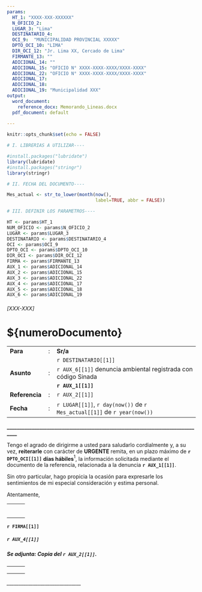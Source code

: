 ---
params:
  HT_1: "XXXX-XXX-XXXXXX"
  N_OFICIO_2: 
  LUGAR_3: "Lima"
  DESTINATARIO_4:
  OCI_9:  "MUNICIPALIDAD PROVINCIAL XXXXX"
  DPTO_OCI_10: "LIMA"
  DIR_OCI_12: "Jr. Lima XX, Cercado de Lima"
  FIRMANTE_13: ""
  ADICIONAL_14: ""
  ADICIONAL_15: "OFICIO N° XXXX-XXXX-XXXX/XXXX-XXXX"
  ADICIONAL_22: "OFICIO N° XXXX-XXXX-XXXX/XXXX-XXXX"
  ADICIONAL_17:
  ADICIONAL_18:
  ADICIONAL_19: "Municipalidad XXX"
output:
  word_document:
    reference_docx: Memorando_Lineas.docx
  pdf_document: default
  
---

```{r setup, include=FALSE}

knitr::opts_chunk$set(echo = FALSE)

# I. LIBRERIAS A UTILIZAR----

#install.packages("lubridate")
library(lubridate)
#install.packages("stringr")
library(stringr)

# II. FECHA DEL DOCUMENTO----

Mes_actual <- str_to_lower(month(now(), 
                                 label=TRUE, abbr = FALSE))

# III. DEFINIR LOS PARAMETROS----

HT <- params$HT_1 
NUM_OFICIO <- params$N_OFICIO_2
LUGAR <- params$LUGAR_3
DESTINATARIO <- params$DESTINATARIO_4
OCI <- params$OCI_9 
DPTO_OCI <- params$DPTO_OCI_10
DIR_OCI <- params$DIR_OCI_12
FIRMA <- params$FIRMANTE_13
AUX_1 <- params$ADICIONAL_14
AUX_2 <- params$ADICIONAL_15
AUX_3 <- params$ADICIONAL_22
AUX_4 <- params$ADICIONAL_17
AUX_5 <- params$ADICIONAL_18
AUX_6 <- params$ADICIONAL_19


```

###### [XXX-XXX]

# \${numeroDocumento}

|                |     |                                                                          |
|----------------|:---:|--------------------------------------------------------------------------|
| **Para**       |  :  | **Sr/a**                                                                 |
|                |     | `r DESTINATARIO[[1]]`                                                    |
| **Asunto**     |  :  | `r AUX_6[[1]]` denuncia ambiental registrada con código Sinada           |
|                |     |  **`r AUX_1[[1]]`**                                                      |         
| **Referencia** |  :  | `r AUX_2[[1]]`                                                           |
| **Fecha**      |  :  | `r LUGAR[[1]]`, `r day(now())` de `r Mes_actual[[1]]` de `r year(now())` |

**\_\_\_\_\_\_\_\_\_\_\_\_\_\_\_\_\_\_\_\_\_\_\_\_\_\_\_\_\_\_\_\_\_\_\_\_\_\_\_\_\_\_\_\_\_\_\_\_\_\_\_\_\_\_\_\_\_\_\_\_\_\_\_\_\_\_\_\_\_\_\_\_\_\_\_\_\_\_\_**

Tengo el agrado de dirigirme a usted para saludarlo cordialmente y, a su vez, **reiterarle** con carácter de **URGENTE** remita, en un plazo máximo de **`r DPTO_OCI[[1]]`** **días hábiles**$^1$, la información solicitada mediante el documento de la referencia, relacionada a la denuncia **`r AUX_1[[1]]`**.

Sin otro particular, hago propicia la ocasión para expresarle los sentimientos de mi especial consideración y estima personal.

Atentamente,

|     |     |     |
|-----|-----|-----|
|     |     |     |
|     |     |     |
|     |     |     |
|     |     |     |
|     |     |     |
|     |     |     |

**`r FIRMA[[1]]`**

##### `r AUX_4[[1]]`

##### Se adjunta: Copia del `r AUX_2[[1]]`.

|     |     |     |
|-----|-----|-----|
|     |     |     |
|     |     |     |
|     |     |     |

*_______________________________*

